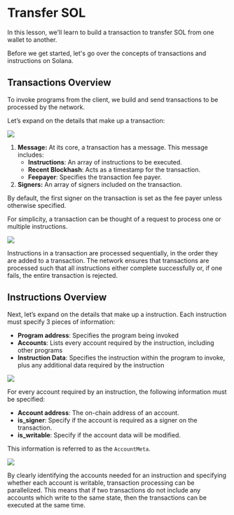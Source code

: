 # Transfer SOL

In this lesson, we'll learn to build a transaction to transfer SOL from one wallet to another.

Before we get started, let's go over the concepts of transactions and instructions on Solana.

## Transactions Overview

To invoke programs from the client, we build and send transactions to be processed by the network.

Let’s expand on the details that make up a transaction:

![](/course/2-transaction.png)

1. **Message:** At its core, a transaction has a message. This message includes:
   - **Instructions**: An array of instructions to be executed.
   - **Recent Blockhash**: Acts as a timestamp for the transaction.
   - **Feepayer**: Specifies the transaction fee payer.
2. **Signers:** An array of signers included on the transaction.

By default, the first signer on the transaction is set as the fee payer unless otherwise specified.

For simplicity, a transaction can be thought of a request to process one or multiple instructions.

![](/course/1-transaction.png)

Instructions in a transaction are processed sequentially, in the order they are added to a transaction.
The network ensures that transactions are processed such that all instructions either complete successfully or, if one fails, the entire transaction is rejected.

## Instructions Overview

Next, let’s expand on the details that make up a instruction. Each instruction must specify 3 pieces of information:

- **Program address**: Specifies the program being invoked
- **Accounts**: Lists every account required by the instruction, including other programs
- **Instruction Data**: Specifies the instruction within the program to invoke, plus any additional data required by the instruction

![](/course/3-transaction.png)

For every account required by an instruction, the following information must be specified:

- **Account address**: The on-chain address of an account.
- **is_signer**: Specify if the account is required as a signer on the transaction.
- **is_writable**: Specify if the account data will be modified.

This information is referred to as the `AccountMeta`.

![](/course/4-transaction.png)

By clearly identifying the accounts needed for an instruction and specifying whether each account is writable, transaction processing can be parallelized.
This means that if two transactions do not include any accounts which write to the same state, then the transactions can be executed at the same time.
